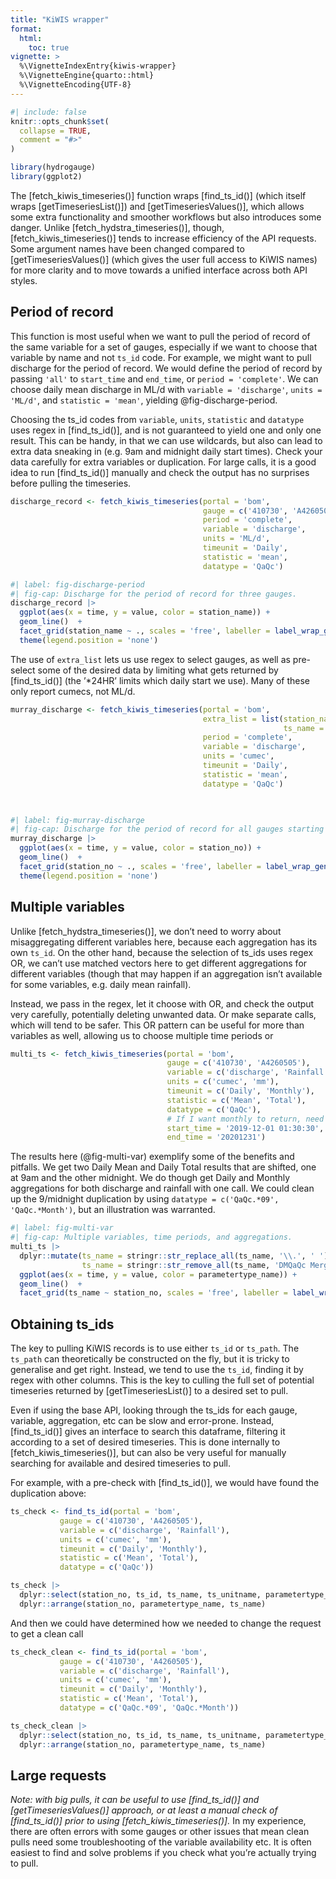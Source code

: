 ```yaml
---
title: "KiWIS wrapper"
format: 
  html:
    toc: true
vignette: >
  %\VignetteIndexEntry{kiwis-wrapper}
  %\VignetteEngine{quarto::html}
  %\VignetteEncoding{UTF-8}
---
```


```r
#| include: false
knitr::opts_chunk$set(
  collapse = TRUE,
  comment = "#>"
)
```

```r
library(hydrogauge)
library(ggplot2)
```

The [fetch_kiwis_timeseries()] function wraps [find_ts_id()] (which itself wraps [getTimeseriesList()]) and [getTimeseriesValues()], which allows some extra functionality and smoother workflows but also introduces some danger. Unlike [fetch_hydstra_timeseries()], though, [fetch_kiwis_timeseries()] tends to increase efficiency of the API requests. Some argument names have been changed compared to [getTimeseriesValues()] (which gives the user full access to KiWIS names) for more clarity and to move towards a unified interface across both API styles.

## Period of record

This function is most useful when we want to pull the period of record of the same variable for a set of gauges, especially if we want to choose that variable by name and not `ts_id` code. For example, we might want to pull discharge for the period of record. We would define the period of record by passing `'all'` to `start_time` and `end_time`, or `period = 'complete'`. We can choose daily mean discharge in ML/d with `variable = 'discharge'`, `units = 'ML/d'`, and `statistic = 'mean'`, yielding @fig-discharge-period.

:::{.callout-caution}

Choosing the ts_id codes from `variable`, `units`, `statistic` and `datatype` uses regex in [find_ts_id()], and is not guaranteed to yield one and only one result. This can be handy, in that we can use wildcards, but also can lead to extra data sneaking in (e.g. 9am and midnight daily start times). Check your data carefully for extra variables or duplication. For large calls, it is a good idea to run [find_ts_id()] manually and check the output has no surprises before pulling the timeseries.

:::

```r
discharge_record <- fetch_kiwis_timeseries(portal = 'bom',
                                           gauge = c('410730', 'A4260505'),
                                           period = 'complete',
                                           variable = 'discharge', 
                                           units = 'ML/d',
                                           timeunit = 'Daily', 
                                           statistic = 'mean',
                                           datatype = 'QaQc')
```

```r
#| label: fig-discharge-period
#| fig-cap: Discharge for the period of record for three gauges.
discharge_record |> 
  ggplot(aes(x = time, y = value, color = station_name)) +
  geom_line()  +
  facet_grid(station_name ~ ., scales = 'free', labeller = label_wrap_gen(10)) +
  theme(legend.position = 'none')
```

The use of `extra_list` lets us use regex to select gauges, as well as pre-select some of the desired data by limiting what gets returned by [find_ts_id()] (the '*24HR' limits which daily start we use). Many of these only report cumecs, not ML/d.

```r

murray_discharge <- fetch_kiwis_timeseries(portal = 'bom',
                                           extra_list = list(station_name = 'River Murray*',
                                                             ts_name = '*24HR'),
                                           period = 'complete',
                                           variable = 'discharge', 
                                           units = 'cumec',
                                           timeunit = 'Daily', 
                                           statistic = 'mean',
                                           datatype = 'QaQc')

                           
```

```r
#| label: fig-murray-discharge
#| fig-cap: Discharge for the period of record for all gauges starting with 'River Murray'.
murray_discharge |> 
  ggplot(aes(x = time, y = value, color = station_no)) +
  geom_line()  +
  facet_grid(station_no ~ ., scales = 'free', labeller = label_wrap_gen(10)) +
  theme(legend.position = 'none')
```

## Multiple variables

Unlike [fetch_hydstra_timeseries()], we don't need to worry about misaggregating different variables here, because each aggregation has its own `ts_id`. On the other hand, because the selection of ts_ids uses regex OR, we can't use matched vectors here to get different aggregations for different variables (though that may happen if an aggregation isn't available for some variables, e.g. daily mean rainfall).

Instead, we pass in the regex, let it choose with OR, and check the output very carefully, potentially deleting unwanted data. Or make separate calls, which will tend to be safer. This OR pattern can be useful for more than variables as well, allowing us to choose multiple time periods or

```r
multi_ts <- fetch_kiwis_timeseries(portal = 'bom',
                                   gauge = c('410730', 'A4260505'),
                                   variable = c('discharge', 'Rainfall'),
                                   units = c('cumec', 'mm'),
                                   timeunit = c('Daily', 'Monthly'),
                                   statistic = c('Mean', 'Total'),
                                   datatype = c('QaQc'),
                                   # If I want monthly to return, need to cross a month boundary.
                                   start_time = '2019-12-01 01:30:30',
                                   end_time = '20201231')
```

The results here (@fig-multi-var) exemplify some of the benefits and pitfalls. We get two Daily Mean and Daily Total results that are shifted, one at 9am and the other midnight. We do though get Daily and Monthly aggregations for both discharge and rainfall with one call. We could clean up the 9/midnight duplication by using `datatype = c('QaQc.*09', 'QaQc.*Month')`, but an illustration was warranted. 

```r
#| label: fig-multi-var
#| fig-cap: Multiple variables, time periods, and aggregations.
multi_ts |> 
  dplyr::mutate(ts_name = stringr::str_replace_all(ts_name, '\\.', ' '),
                ts_name = stringr::str_remove_all(ts_name, 'DMQaQc Merged')) |> 
  ggplot(aes(x = time, y = value, color = parametertype_name)) +
  geom_line()  +
  facet_grid(ts_name ~ station_no, scales = 'free', labeller = label_wrap_gen(10))
```


## Obtaining ts_ids

The key to pulling KiWIS records is to use either `ts_id` or `ts_path`. The `ts_path` can theoretically be constructed on the fly, but it is tricky to generalise and get right. Instead, we tend to use the `ts_id`, finding it by regex with other columns. This is the key to culling the full set of potential timeseries returned by [getTimeseriesList()] to a desired set to pull.

Even if using the base API, looking through the ts_ids for each gauge, variable, aggregation, etc can be slow and error-prone. Instead, [find_ts_id()] gives an interface to search this dataframe, filtering it according to a set of desired timeseries. This is done internally to [fetch_kiwis_timeseries()], but can also be very useful for manually searching for available and desired timeseries to pull.

For example, with a pre-check with [find_ts_id()], we would have found the duplication above:

```r

ts_check <- find_ts_id(portal = 'bom',
           gauge = c('410730', 'A4260505'),
           variable = c('discharge', 'Rainfall'),
           units = c('cumec', 'mm'),
           timeunit = c('Daily', 'Monthly'),
           statistic = c('Mean', 'Total'),
           datatype = c('QaQc'))

ts_check |> 
  dplyr::select(station_no, ts_id, ts_name, ts_unitname, parametertype_name, everything()) |> 
  dplyr::arrange(station_no, parametertype_name, ts_name)
```

And then we could have determined how we needed to change the request to get a clean call

```r
ts_check_clean <- find_ts_id(portal = 'bom',
           gauge = c('410730', 'A4260505'),
           variable = c('discharge', 'Rainfall'),
           units = c('cumec', 'mm'),
           timeunit = c('Daily', 'Monthly'),
           statistic = c('Mean', 'Total'),
           datatype = c('QaQc.*09', 'QaQc.*Month'))

ts_check_clean |> 
  dplyr::select(station_no, ts_id, ts_name, ts_unitname, parametertype_name, everything()) |> 
  dplyr::arrange(station_no, parametertype_name, ts_name)
```

## Large requests

*Note: with big pulls, it can be useful to use [find_ts_id()] and [getTimeseriesValues()] approach, or at least a manual check of [find_ts_id()] prior to using [fetch_kiwis_timeseries()].* In my experience, there are often errors with some gauges or other issues that mean clean pulls need some troubleshooting of the variable availability etc. It is often easiest to find and solve problems if you check what you're actually trying to pull.

